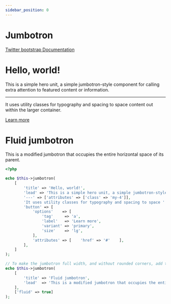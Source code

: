 ```yaml
---
sidebar_position: 0
---
```



# Jumbotron

[Twitter bootstrap Documentation](https://getbootstrap.com/docs/4.5/components/jumbotron/)

<Tabs>
<TabItem value="result" label="Result" default><HtmlCode bootstrapVersion="4.5"><div class="jumbotron">
    <h1 class="display-4">Hello, world!</h1>
    <p class="lead">This is a simple hero unit, a simple jumbotron-style component for calling extra attention to featured content or information.</p>
    <hr class="my-4"/>
    <p>It uses utility classes for typography and spacing to space content out within the larger container.</p>
    <a href="#" class="btn btn-lg btn-primary" role="button">Learn more</a>
</div>
<div class="jumbotron jumbotron-fluid">
    <div class="container">
        <h1 class="display-4">Fluid jumbotron</h1>
        <p class="lead">This is a modified jumbotron that occupies the entire horizontal space of its parent.</p>
    </div>
</div></HtmlCode></TabItem>
<TabItem value="source" label="Source">

```php
<?php

echo $this->jumbotron(
    [
        'title' => 'Hello, world!',
        'lead' => 'This is a simple hero unit, a simple jumbotron-style component '.'for calling extra attention to featured content or information.',
        '---' => ['attributes' => ['class' => 'my-4']],
        'It uses utility classes for typography and spacing to space '.'content out within the larger container.',
        'button' => [
            'options'    => [
                'tag'     => 'a',
                'label'   => 'Learn more',
                'variant' => 'primary',
                'size'    => 'lg',
            ],
            'attributes' => [    'href' => '#'    ],
        ],
    ]
);

// To make the jumbotron full width, and without rounded corners, add the option fluid
echo $this->jumbotron(
    [
        'title' => 'Fluid jumbotron',
        'lead'  => 'This is a modified jumbotron that occupies the entire horizontal space of its parent.',
    ],
    ['fluid' => true]
);

```

</TabItem>
</Tabs>
